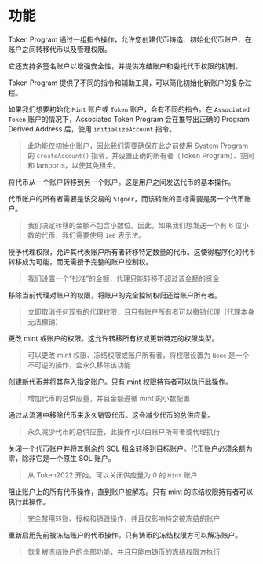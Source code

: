 
# 功能

Token Program 通过一组指令操作，允许您创建代币铸造、初始化代币账户、在账户之间转移代币以及管理权限。

它还支持多签名账户以增强安全性，并提供冻结账户和委托代币权限的机制。

<ArticleSection name="初始化账户" id="intializing-an-account" level="h2" />

Token Program 提供了不同的指令和辅助工具，可以简化初始化新账户的复杂过程。

如果我们想要初始化 `Mint` 账户或 `Token` 账户，会有不同的指令。在 `Associated Token` 账户的情况下，Associated Token Program 会在推导出正确的 Program Derived Address 后，使用 `initializeAccount` 指令。

> 此功能仅初始化账户，因此我们需要确保在此之前使用 System Program 的 `createAccount()` 指令，并设置正确的所有者（Token Program）、空间和 lamports，以使其免租金。

<ArticleSection name="转账" id="transfer" level="h2" />

将代币从一个账户转移到另一个账户。这是用户之间发送代币的基本操作。

代币账户的所有者需要是该交易的 `Signer`，而该转账的目标需要是另一个代币账户。

> 我们决定转移的金额不包含小数位。因此，如果我们想发送一个有 6 位小数的代币，我们需要使用 `1e6` 表示法。

<ArticleSection name="授权" id="approve" level="h2" />

授予代理权限，允许其代表账户所有者转移特定数量的代币。这使得程序化的代币转移成为可能，而无需授予完整的账户控制权。

> 我们设置一个“批准”的金额，代理只能转移不超过该金额的资金

<ArticleSection name="Revoke" id="revoke" level="h2" />

移除当前代理对账户的权限，将账户的完全控制权归还给账户所有者。

> 立即取消任何现有的代理权限，且只有账户所有者可以撤销代理（代理本身无法撤销）

<ArticleSection name="Set Authority" id="set-authority" level="h2" />

更改 mint 或账户的权限。这允许转移所有权或更新特定的权限类型。

> 可以更改 mint 权限、冻结权限或账户所有者，将权限设置为 `None` 是一个不可逆的操作，会永久移除该功能

<ArticleSection name="Mint To" id="mint-to" level="h2" />

创建新代币并将其存入指定账户。只有 mint 权限持有者可以执行此操作。

> 增加代币的总供应量，并且金额遵循 mint 的小数配置

<ArticleSection name="Burn" id="burn" level="h2" />

通过从流通中移除代币来永久销毁代币。这会减少代币的总供应量。

> 永久减少代币的总供应量，此操作可以由账户所有者或代理执行

<ArticleSection name="Close Account" id="close-account" level="h2" />

关闭一个代币账户并将其剩余的 SOL 租金转移到目标账户。代币账户必须余额为零，除非它是一个原生 SOL 账户。

> 从 Token2022 开始，可以关闭供应量为 0 的 `Mint` 账户

<ArticleSection name="Freeze Account" id="set-mint-to" level="h2" />

阻止账户上的所有代币操作，直到账户被解冻。只有 mint 的冻结权限持有者可以执行此操作。

> 完全禁用转账、授权和销毁操作，并且仅影响特定被冻结的账户

<ArticleSection name="Thaw Account" id="thaw-account" level="h2" />

重新启用先前被冻结账户的代币操作。只有铸币的冻结权限方可以解冻账户。

> 恢复被冻结账户的全部功能，并且只能由铸币的冻结权限方执行
